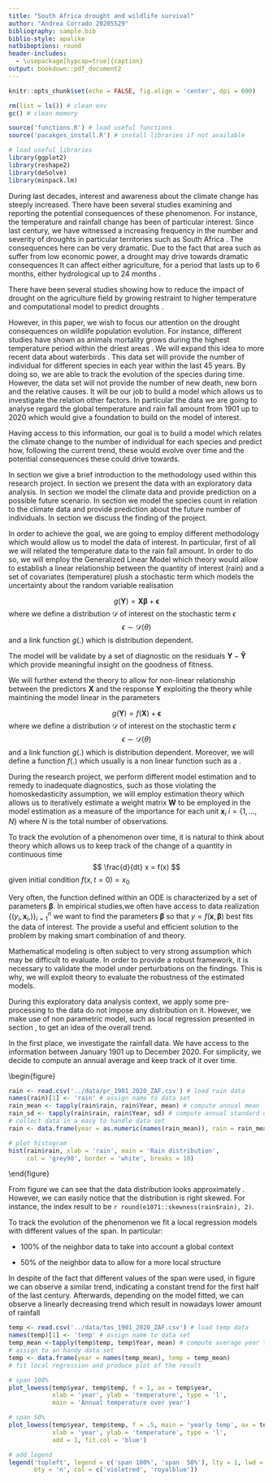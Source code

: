 ```yaml
---
title: "South Africa drought and wildlife survival"
author: "Andrea Corrado 20205529"
bibliography: sample.bib
biblio-style: apalike
natbiboptions: round
header-includes:
  - \usepackage[hypcap=true]{caption}
output: bookdown::pdf_document2
---
```


```r
knitr::opts_chunk$set(echo = FALSE, fig.align = 'center', dpi = 600)

rm(list = ls()) # clean env
gc() # clean memory

source('functions.R') # load useful functions  
source('pacakges_install.R') # install libraries if not available

# load useful libraries
library(ggplot2) 
library(reshape2) 
library(deSolve) 
library(minpack.lm)

```


\tableofcontents
\clearpage
<!-- citation example: \cite{first_line_after_bracket} -->
\twocolumn

<!-- ------------------------------------------------------------------------------------------------------------ -->
\section*{Abstract}










<!-- ------------------------------------------------------------------------------------------------------------ -->
\section{Introduction}

<!-- intro to the topic -->
During last decades, interest and awareness about the climate change has steeply increased. There have been several studies examining and reporting the potential consequences of these phenomenon. For instance, the temperature and rainfall change has been of particular interest. Since last century, we have witnessed a increasing frequency in the number and severity of droughts in particular territories such as South Africa \textit{SA} \cite{SA_drought_decades}. The consequences here can be very dramatic. Due to the fact that area such as \textit{SA} suffer from low economic power, a drought may drive towards dramatic consequences It can affect either agriculture, for a period that lasts up to 6 months, either hydrological up to 24 months \cite{SA_drought_decades}. 

<!-- studies on the topic -->
There have been several studies showing how to reduce the impact of drought on the agriculture field by growing restraint to higher temperature and computational model to predict droughts \cite{drought_asgriculture}.

<!-- shortly talk about agriculture conseuquences -->


<!-- the data -->
However, in this paper, we wish to focus our attention on the drought consequences on wildlife population evolution. For instance, different studies have shown as animals mortality grows during the highest temperature period within the driest areas \cite{drought_wildlife_mortality_1990}. We will expand this idea to more recent data about waterbirds \cite{waterbirds_data}. This data set will provide the number of individual for different species in each year within the last 45 years. By doing so, we are able to track the evolution of the species during time. However, the data set will not provide the number of new death, new born and the relative causes. It will be our job to build a model which allows us to investigate the relation other factors. In particular the data we are going to analyse regard the global temperature and rain fall amount \cite{rain_temp_data} from 1901 up to 2020 which would give a foundation to build on the model of interest.

<!-- our goal -->
Having access to this information, our goal is to build a model which relates the climate change to the number of individual for each species and predict how, following the current trend, these would evolve over time and the potential consequences these could drive towards.


In section \ref{sec:techback} we give a brief introduction to the methodology used within this research project. In section \ref{sec:eda} we present the data with an exploratory data analysis. In section \ref{sec:climate} we model the climate data and provide prediction on a possible future scenario. In section \ref{sec:population} we model the species count in relation to the climate data and provide prediction about the future number of individuals. In section \ref{sec:conclusion} we discuss the finding of the project.


<!-- the methods to be used -->
\section{Technical Background}
\label{sec:techback}

\subsection{Generalized Lienar Model}

<!-- statistics generalized linear model -->
In order to achieve the goal, we are going to employ different methodology which would allow us to model the data of interest. In particular, first of all we will related the temperature data to the rain fall amount. In order to do so, we will employ the Generalized Linear Model \cite{glm_intro} which theory would allow to establish a linear relationship between the quantity of interest (rain) and a set of covariates (temperature) plush a stochastic term which models the uncertainty about the random variable realisation

$$g(\mathbf{Y})  = \mathbf{X \beta} + \mathbf{\epsilon} $$
where we define a distribution $\mathcal{D}$ of interest on the stochastic term $\epsilon$
$$ \epsilon \sim \mathcal{D}(\theta)$$
and a link function $g(.)$ which is distribution dependent. 

The model will be validate by a set of diagnostic on the residuals $\mathbf{Y} - \mathbf{\hat{Y}}$ which provide meaningful insight on the goodness of fitness.

\subsection{Generalized Additive Model}

We will further extend the \textit{GLM} \cite{glm_intro} theory to allow for non-linear relationship between the predictors $\mathbf{X}$ and the response $\mathbf{Y}$ exploiting the \textit{Generalized Additive Model} theory \cite{gam_intro} while maintining the model linear in the parameters

$$g(\mathbf{Y})  = f(\mathbf{X}) + \mathbf{\epsilon} $$
where we define a distribution $\mathcal{D}$ of interest on the stochastic term $\epsilon$
$$ \epsilon \sim \mathcal{D}(\theta)$$
and a link function $g(.)$ which is distribution dependent. Moreover, we will define a function $f(.)$ which usually is a non linear function such as a \textit{spline} \cite{spline_intro}.


<!-- weighted least square -->
\subsection{Weighted Least Square}
During the research project, we perform different model estimation and to remedy to inadequate diagnostics, such as those violating the homoskedasticity assumption, we will employ \textit{Weighted Least Square} estimation theory \cite{wls_intro} which allows us to iteratively estimate a weight matrix $\mathbf{W}$ to be employed in the model estimation as a measure of the importance for each unit $\mathbf{x}_i\ i = \{1, \dots, N\}$ where $N$ is the total number of observations.

<!-- non parametric estiamtion: lowess -->
\subsection{Local Regression}



<!-- ode  -->
\subsection{Ordinary Differential Equation}
To track the evolution of a phenomenon over time, it is natural to think about \textit{Oridnary Differential Equation (ODE)} theory \cite{ode} which allows us to keep track of the change of a quantity in continuous time $$ \frac{d}{dt} x = f(x) $$ given initial condition $f(x, t = 0) = x_0$

<!-- LM algorithm for parameters finding -->
\subsection{Levenberg-Marquardt algorithm}
Very often, the function defined within an ODE is characterized by a set of parameters $\mathbf{\beta}$. In empirical studies,we often have access to data realization $\{(y_i, \mathbf{x}_i, )\}_{i=1}^n$ we want to find the parameters $\mathbf{\beta}$ so that $y = f(\mathbf{x}, \mathbf{\beta})$ best fits the data of interest.  The \textit{Levenberg-Marquardt} \cite{lm_algo} provide a useful and efficient solution to the problem by making smart combination of \textit{Gauss-Newton} and \textit{Gradien Descend} theory.

<!-- sensitivity analysis for model validation -->
\subsection{Sensitivity Analysis}
Mathematical modeling is often subject to very strong assumption which may be difficult to evaluate. In order to provide a robust framework, it is necessary to validate the model under perturbations on the findings. This is why, we will exploit \textit{Local Sensitivity Analysis} theory \cite{lsa_intro} to evaluate the robustness of the estimated models.


<!-- ------------------------------------------------------------------------------------------------------------ -->
\section{Exploratory Data Analysis}
\label{sec:eda}

\subsection{Rain fall amount}

During this exploratory data analysis context, we apply some pre-processing to the data do not impose any distribution on it. However, we make use of non parametric model, such as local regression presented in section \ref{sec:techback}, to get an idea of the overall trend. 

In the first place, we investigate the rainfall data. We have access to the information between January 1901 up to December 2020. For simplicity, we decide to compute an annual average and keep track of it over time. 

\begin{figure}
```r
rain <- read.csv('../data/pr_1901_2020_ZAF.csv') # load rain data
names(rain)[1] <- 'rain' # assign name to data set
rain_mean <- tapply(rain$rain, rain$Year, mean) # compute annual mean
rain_sd <- tapply(rain$rain, rain$Year, sd) # compute annual standard deviation
# collect data in a easy to handle data set
rain <- data.frame(year = as.numeric(names(rain_mean)), rain = rain_mean)

# plot histogram
hist(rain$rain, xlab = 'rain', main = 'Rain distribution', 
     col = 'grey90', border = 'white', breaks = 10)
```
\caption{Yearly rainfall distribution}
\label{fig:esa_rain_hist}
\end{figure}


From figure \ref{fig:esa_rain_hist} we can see that the data distribution looks approximately \textit{Normal}. However, we can easily notice that the distribution is right skewed. For instance, the \textit{Skewness} index result to be `r round(e1071::skewness(rain$rain), 2)`.

To track the evolution of the phenomenon we fit a local regression models with different values of the span. In particular:

- $100\%$ of the neighbor data to take into account a global context

- $50\%$ of the neighbor data to allow for a more local structure 


In despite of the fact that different values of the span were used, in figure \ref{fig:esa_rain} we can observe a similar trend, indicating a constant trend for the first half of the last century. Afterwards, depending on the model fitted, we can observe a linearly decreasing trend which result in nowadays lower amount of rainfall


\begin{figure}
```r
# plot non parametric local regression to the data of interest + graphics parameter

# span value: 1
plot_lowess(rain$year, rain$rain, f = 1, 
            main = 'Average rain fall amount per year', ax = rain$year,
            xlab = 'year', ylab = 'rain fall amount', type = 'l')

# span value: .5
plot_lowess(rain$year, rain$rain, f = .5, 
            main = 'Average rain fall amount per year', ax = rain$year,
            xlab = 'year', ylab = 'rain fall amount', type = 'l',
            add = 1, fit.col = 'royalblue')

# add legend
legend('topright', legend = c('span 100%', 'span  50%'), lty = 1, lwd = 2,
       bty = 'n', col = c('violetred', 'royalblue'))
```
\label{fig:esa_rain}
\caption{Annual rainfall}
\end{figure}

```r
temp <- read.csv('../data/tas_1901_2020_ZAF.csv') # load temp data
names(temp)[1] <- 'temp' # assign name to data set
temp_mean <-tapply(temp$temp, temp$Year, mean) # compute average year temp
# assign to an handy data set
temp <- data.frame(year = names(temp_mean), temp = temp_mean)
# fit local regression and produce plot of the result

# span 100%
plot_lowess(temp$year, temp$temp, f = 1, ax = temp$year,
            xlab = 'year', ylab = 'temperature', type = 'l',
            main = 'Annual temperature over year')

# span 50%
plot_lowess(temp$year, temp$temp, f = .5, main = 'yearly temp', ax = temp$year,
            xlab = 'year', ylab = 'temperature', type = 'l',
            add = 1, fit.col = 'blue')

# add legend
legend('topleft', legend = c('span 100%', 'span  50%'), lty = 1, lwd = 2,
       bty = 'n', col = c('violetred', 'royalblue'))
```




\begin{table}[ht]
\centering
\begin{tabular}{rrrr}
  \hline
 & year & rain & temp \\ 
  \hline
year & 1.00 & -0.06 & 0.82 \\ 
  rain & -0.06 & 1.00 & -0.33 \\ 
  temp & 0.82 & -0.33 & 1.00 \\ 
   \hline
\end{tabular}
\end{table}


<!-- ------------------------------------------------------------------------------------------------------------ -->
\section{Climate Modeling}
\label{sec:climate}








<!-- ------------------------------------------------------------------------------------------------------------ -->
\section{Species count Modelling}
\label{sec:population}









<!-- ------------------------------------------------------------------------------------------------------------ -->
\section{Conclusion}
\label{sec:conclusion}



















<!-- ------------------------------------------------------------------------------------------------------------ -->
\bibliography{sample.bib} <!-- print references -->
\bibliographystyle{ieeetr} <!-- bibl style -->
